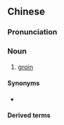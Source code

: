 {{also|腹股沟}}
==Chinese==
{{zh-forms|s=腹股沟}}

===Pronunciation===
{{zh-pron
|m=fùgǔgōu
|c=fuk1 gu2 kau1
|cat=n
}}

===Noun===
{{zh-noun}}

# {{lb|zh|anatomy}} [[groin]]

====Synonyms====
* {{zh-l|鼠蹊}}

====Derived terms====
{{zh-der|腹股溝疝}}
